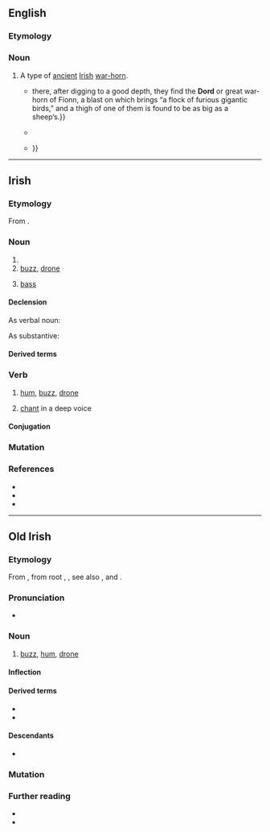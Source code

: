 {{also|dörd}}
==English==
{{wikipedia|Dord|mul=Dord (instrument)}}

===Etymology===
{{rfe|en}}

===Noun===
{{en-noun}}

# {{lb|en|music}} A type of [[ancient]] [[Irish]] [[war-horn]].
#* {{quote-journal|en|year=1869|title=Folk-lore: Myths and Tales of Various Peoples|journal=The London Quarterly & Holborn Review|volume=31|pages=62–63|pageurl=https://books.google.co.uk/books?id=6HFPAQAAMAAJ&pg=PA62|text={{...}} there, after digging to a good depth, they find the '''Dord''' or great war-horn of Fionn, a blast on which brings “a flock of furious gigantic birds,” and a thigh of one of them is found to be as big as a sheep’s.}}
#* {{quote-book|en|year=1994|author=Dirk Schellberg|title=Didgeridoo: Ritual Origins and Playing Techniques|isbn=9789074597135|page=46|pageurl=https://books.google.co.uk/books?id=hnOOqh6BdYIC&pg=PA46|text=The first album on which the '''dord''' and the didgeridoo could be heard together was entitled: ‘Two stories in One: (Natural Symphonies)’.}}
#* {{quote-book|en|year=2002|author=Philip Carr-Gomm|title=Druid Mysteries: Ancient Wisdom for the 21st Century|isbn=9780712661102|page=64|pageurl=https://books.google.co.uk/books?id=ktljGE0ceJkC&pg=PA64|text=The '''dord''', a form of horn with a sound like the Australian Aborigine’s didgeridoo, was clearly a sacred instrument of the Bronze Age {{...}}}}

{{C|en|Musical instruments}}
{{cln|en|ghost words}}

----

==Irish==

===Etymology===
From {{inh|ga|sga|dord|t=buzzing, humming, droning, intoning}}.

===Noun===
{{ga-noun|m|doird|doird|vngen=dordta}}

# {{verbal noun of|ga|dord}}
# [[buzz]], [[drone]]
# {{lb|ga|music}} [[bass]]

====Declension====
;As verbal noun:
{{ga-decl-m-irreg-nopl|d|ord|ordta}}
;As substantive:
{{ga-decl-m1|d|ord|oird}}

====Derived terms====
{{der4|ga
|andord<t:drone, chant>
|dordfhocal<t:buzzword>
|dord figiúrtha<t:figured bass>
|dord-druma<t:bass drum>
|dordeochair<t:bass clef>
|dordghuth<t:bass voice>
|dordlíne<t:bassline>
|dordóir<t:bassist>
|dordveidhil<t:cello>
|dordveidhlín<t:bass fiddle>
|fodhord<t:subdued murmur; backbiting>
|fo-dhordaire<t:subwoofer>
|olldord<t:double bass, contrabass>
}}

===Verb===
{{ga-verb|pres=~ann|fut=~faidh|vn=~|pp=~ta}}

# {{lb|ga|intransitive}} [[hum]], [[buzz]], [[drone]]
# {{lb|ga|intransitive}} [[chant]] in a deep voice

====Conjugation====
{{ga-conj-1a|d|or|d|broad}}

===Mutation===
{{ga-mut}}

===References===
* {{R:ga:Ó Dónaill}}
* {{R:ga:EID}}
* {{R:ga:NEID}}

----

==Old Irish==

===Etymology===
From {{inh|sga|cel-pro|*dor-d-}}, from {{onomatopoeic|sga|title=imitative}} {{der|sga|ine-pro|-}} root {{m|ine-pro|*dʰer-}}, {{m|ine-pro|*dʰrēn-||drone; to murmur}}, see also {{cog|en|drone}}, {{m|en|dor}} and {{cog|grc|θρῆνος||dirge, lament}}.

===Pronunciation===
* {{IPA|sga|[dor͈d]}}

===Noun===
{{sga-noun|m|duird}}

# [[buzz]], [[hum]], [[drone]]

====Inflection====
{{sga-decl-o-masc|n=s|duird}}

====Derived terms====
* {{l|sga|dordaid}}
* {{l|sga|fodord}}

====Descendants====
* {{desc|ga|dord}}

===Mutation===
{{sga-mutation|d|ord}}

===Further reading===
* {{R:DIL|18319}}
* {{R:cy:GPC|dwrdd}}